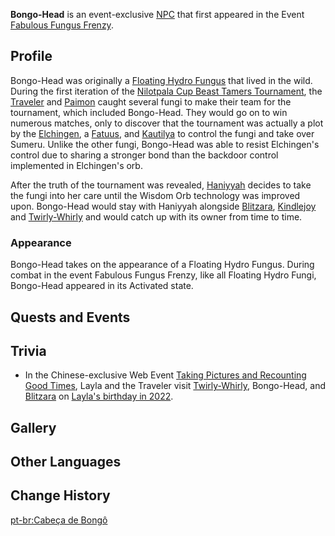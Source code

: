 {{Meta
<!-- Remove this template after adding the missing info -->
|missing_NPC_profile  = yes
}}
{{Character Infobox
|type             = Event NPC
|group            = Fungus NPCs
|image            = Enemy Floating Hydro Fungus.png
|realname         = <!-- Optional, if different from in-game name -->
|deceased         = <!-- Past (for deceased prior to events of the game) or free response -->
|region           = Sumeru
|location         = Sumeru
|location2        = Fontaine
|affiliation      = 
|title            = 

|ancestry         = <!-- Clan/family -->
|father           = 
|mother           = 
|spouse           = 
|sibling          = 
|child            = 
|relative         = 

|voiceEN          = 
|voiceCN          = 
|voiceJP          = 
|dialoguereward   = 
}}
'''Bongo-Head''' is an event-exclusive [[NPC]] that first appeared in the Event [[Fabulous Fungus Frenzy]].

==Profile==
Bongo-Head was originally a [[Floating Hydro Fungus]] that lived in the wild. During the first iteration of the [[Nilotpala Cup Beast Tamers Tournament]], the [[Traveler]] and [[Paimon]] caught several fungi to make their team for the tournament, which included Bongo-Head. They would go on to win numerous matches, only to discover that the tournament was actually a plot by the [[Elchingen]], a [[Fatui|Fatuus]], and [[Kautilya]] to control the fungi and take over Sumeru. Unlike the other fungi, Bongo-Head was able to resist Elchingen's control due to sharing a stronger bond than the backdoor control implemented in Elchingen's orb. 

After the truth of the tournament was revealed, [[Haniyyah]] decides to take the fungi into her care until the Wisdom Orb technology was improved upon. Bongo-Head would stay with Haniyyah alongside [[Blitzara]], [[Kindlejoy]] and [[Twirly-Whirly]] and would catch up with its owner from time to time.

===Appearance===
Bongo-Head takes on the appearance of a Floating Hydro Fungus. During combat in the event Fabulous Fungus Frenzy, like all Floating Hydro Fungi, Bongo-Head appeared in its Activated state.

==Quests and Events==
{{Quests and Events}}

==Trivia==
* In the Chinese-exclusive Web Event [[Taking Pictures and Recounting Good Times]], Layla and the Traveler visit [[Twirly-Whirly]], Bongo-Head, and [[Blitzara]] on [[Taking Pictures and Recounting Good Times/Layla/2022-12-19|Layla's birthday in 2022]].

==Gallery==
{{Files by Character Gallery|Bongo-Head Gallery Files}}

==Other Languages==
{{Other Languages
|en       = Bongo-Head
|zhs      = 咚咚小圆帽
|zhs_rm   = Dōngdōng Xiǎo-yuánmào
|zht      = 咚咚小圓帽
|zht_rm   = Dōngdōng Xiǎo-yuánmào
|zh_tl    = Bonk-Bonk Beanie
|zh_note  = {{zh|咚咚|rm=Dōngdōng}} is an onomatopoeia for a hollow sound, such as that of a drum.
|ja       = ポコポコビーニー
|ja_rm    = Pokopoko Biinii
|ja_tl    = Bonk-Bonk Beanie
|ja_note  = {{ja|ポコポコ|rm=Pokopoko}} is an onomatopoeia for a hollow sound, such as that of a drum.
|ko       = 둥둥 모자
|ko_tl    = Floaty-Floaty Hat
|es       = Cabezabombo
|es_tl    = Drum-Head
|fr       = Chapotoc
|fr_tl    = Knocko-Hat
|ru       = Бам-бам-шапочка
|ru_tl    = Bang-Bang-Hattie
|th       = เจ้าหมวกกลมโป๊ก ๆ
|th_rm    = Chao Muak-klom Pok-pok
|th_tl    = Cutie Drum Hat
|vi       = Nón Trống Tròn
|vi_tl    = Round Drum Hat
|de       = Trommelkäppchen
|de_tl    = Drum Beanie
|id       = Topi Gendang
|id_tl    = Drum Hat
|pt       = Cabeça de Bongô
|pt_tl    = Bongo Head
|tr       = Davul Kafa
|tr_tl    = 
|it       = Tamburino
|it_tl    = Drummer
}}

==Change History==
{{Change History|3.2}}
<!--
==References==
{{Reflist}}
-->

[[pt-br:Cabeça de Bongô]]